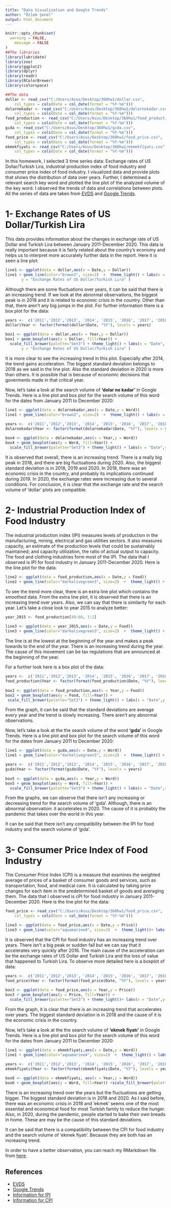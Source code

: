 ```yaml
---
title: "Data Visualization and Google Trends"
author: "Özlem Şenel"
output: html_document
---
```


```r
knitr::opts_chunk$set(
  warning = FALSE,
	message = FALSE
)
##The libraries
library(lubridate)
library(zoo)
library(ggplot2)
library(dplyr)
library(readr)
library(RColorBrewer)
library(colorspace)

##The data
dollar <- read_csv("C:/Users/Asus/Desktop/360hw1/dollar.csv", 
    col_types = cols(Date = col_date(format = "%Y-%m")))
dolarnekadar <- read_csv("C:/Users/Asus/Desktop/360hw1/dolarnekadar.csv", 
    col_types = cols(Date = col_date(format = "%Y-%m")))
food_production <- read_csv("C:/Users/Asus/Desktop/360hw1/food_production.csv", 
    col_types = cols(Date = col_date(format = "%Y-%m")))
gıda <- read_csv("C:/Users/Asus/Desktop/360hw1/gıda.csv", 
    col_types = cols(Date = col_date(format = "%Y-%m")))
food_price <- read_csv("C:/Users/Asus/Desktop/360hw1/food_price.csv", 
    col_types = cols(Date = col_date(format = "%Y-%m")))
ekmekfiyatı <- read_csv("C:/Users/Asus/Desktop/360hw1/ekmekfiyatı.csv", 
    col_types = cols(Date = col_date(format = "%Y-%m")))

```
In this homework, I selected 3 time series data: Exchange rates of US Dollar/Turkish Lira, industrial production index of food industry and consumer price index of food industry. I visualized data and provide plots that shows the distribution of data over years. Further, I determined a relevant search key word and plotted the line plot of the analyzed volume of the key word. I observed the trends of data and correlations between plots. All the series of data are taken from [EVDS](https://evds2.tcmb.gov.tr/index.php) and [Google Trends](https://trends.google.com/trends/?geo=US).


# 1- Exchange Rates of US Dollar/Turkish Lira
This data provides information about the changes in exchange rate of US Dollar and Turkish Lira between January 2011-December 2020. This data is really important because it is fairly related about the country's economy and helps us to interpret more accurately further data in the report. Here it is seen a line plot: 

```r
line1 <- ggplot(data = dollar,aes(x = Date,y = Dollar))
line1 + geom_line(color="brown2", size=2)  +  theme_light() + labs(x = "Date",
       y = "Exchange Rates of US Dollar/Turkish Lira" )

```

Although there are some fluctuations over years, it can be said that there is an increasing trend. If we look at the abnormal observations, the biggest peak is in 2018 and it is related to economic crisis in the country. Other than that, there aren't any big jumps in the plot. For further information there is a box plot for the data:

```r
years <-  c('2011','2012','2013', '2014', '2015', '2016', '2017', '2018', '2019', '2020')
dollar$Year <- factor(format(dollar$Date, "%Y"), levels = years)
                      
box1 <- ggplot(data = dollar,aes(x = Year,y = Dollar))
box1 + geom_boxplot(aes(y = Dollar, fill=Year)) +
  scale_fill_brewer(palette="Set3") + theme_light() + labs(x = "Date",
       y = "Exchange Rates of US Dollar/Turkish Lira" )

```

It is more clear to see the increasing trend in this plot. Especially after 2014, the trend gains acceleration. The biggest standard deviation belongs to 2018 as we said in the line plot. Also the standard deviation in 2020 is more than others. It is possible that is because of economic decisions that goverments made in that critical year.

Now, let's take a look at the search volume of **'dolar ne kadar'** in Google Trends. Here is a line plot and box plot for the search volume of this word for the dates from January 2011 to December 2020:

```r
line1 <- ggplot(data = dolarnekadar,aes(x = Date,y = Word))
line1 + geom_line(color="brown2", size=2)  +  theme_light() + labs(x = "Date",y = "Search Volume of the Key Word")
```

```r
years <-  c('2011','2012','2013', '2014', '2015', '2016', '2017', '2018', '2019', '2020')
dolarnekadar$Year <- factor(format(dolarnekadar$Date, "%Y"), levels = years)
                      
box4 <- ggplot(data = dolarnekadar,aes(x = Year,y = Word))
box4 + geom_boxplot(aes(y = Word, fill=Year)) +
  scale_fill_brewer(palette="Set3") + theme_light() + labs(x = "Date",y = "Search Volume of the Key Word")
```

It is observed that overall, there is an increasing trend. There is a really big peak in 2018, and there are big fluctuations during 2020. Also, the biggest standard deviation is in 2018, 2019 and 2020. In 2018, there was an economic crisis in the country, and probably its implications continued during 2019. In 2020, the exchange rates were increasing due to several conditions. For conclusion, it is clear that the exchange rate and the search volume of 'dollar' plots are compatible.

# 2- Industrial Production Index of Food Industry 

 The industrial production index (IPI) measures levels of production in the manufacturing, mining, electrical and gas utilities sectors. It also measures capacity, an estimate of the production levels that could be sustainably maintained; and capacity utilization, the ratio of actual output to capacity. The food and clothing industries form most of the IPI. The data that I observed is IPI for food industry in January 2011-December 2020. Here is the line plot for the data:

```r
line2 <- ggplot(data = food_production,aes(x = Date,y = Food))
line2 + geom_line(color="darkolivegreen3", size=2)  +  theme_light() + geom_smooth(color="black", linetype="longdash", se = FALSE) + labs(x = "Date",y = "Industrial Production Index of Food Industry")

```

To see the trend more clear, there is an extra line plot which contains the smoothed data. From the extra line plot, it is observed that there is an increasing trend over years. Also, we can say that there is similarity for each year. Let's take a close look to year 2015 to analyze better:

```r
year_2015 <- food_production[49:60, 1:2]
                      
line3 <- ggplot(data = year_2015,aes(x = Date,y = Food))
line3 + geom_line(color="darkolivegreen3", size=2)  +  theme_light() + labs(x = "Date",y = "Industrial Production Index of Food Industry in 2015")
```

The line is at the lowest at the beginning of the year and makes a peak towards to the end of the year. There is an increasing trend during the year. The cause of this movement can be tax regulations that are announced at the beginning of the year.

For a further look here is a box plot of the data:

```r
years <-  c('2011','2012','2013', '2014', '2015', '2016', '2017', '2018', '2019', '2020')
food_production$Year <- factor(format(food_production$Date, "%Y"), levels = years)
                      
box2 <- ggplot(data = food_production,aes(x = Year,y = Food))
box2 + geom_boxplot(aes(y = Food, fill=Year)) +
 scale_fill_brewer(palette="Set3") + theme_light() + labs(x = "Date",y = "Industrial Production Index of Food Industry")

```

From the graph, it can be said that the standard deviations are average every year and the trend is slowly increasing. There aren't any abnormal observations.

Now, let's take a look at the the search volume of the word **'gıda'** in Google Trends. Here is a line plot and box plot for the search volume of this word for the dates from January 2011 to December 2020:

```r
line1 <- ggplot(data = gıda,aes(x = Date,y = Word))
line1 + geom_line(color="darkolivegreen3", size=2)  +  theme_light() + labs(x = "Date",y = "Search Volume of the Key Word")
```

```r
years <-  c('2011','2012','2013', '2014', '2015', '2016', '2017', '2018', '2019', '2020')
gıda$Year <- factor(format(gıda$Date, "%Y"), levels = years)
                      
box5 <- ggplot(data = gıda,aes(x = Year,y = Word))
box5 + geom_boxplot(aes(y = Word, fill=Year)) +
  scale_fill_brewer(palette="Set3") + theme_light() + labs(x = "Date",y = "Search Volume of the Key Word")

```

From the graphs, we can observe that there isn't any increasing or decreasing trend for the search volume of 'gıda'. Although, there is an abnormal observation: it accelerates in 2020. The cause of it is probably the pandemic that takes over the world in this year.

It can be said that there isn't any compatibility between the IPI for food industry and the search volume of 'gıda'.

# 3- Consumer Price Index of Food Industry

The Consumer Price Index (CPI) is a measure that examines the weighted average of prices of a basket of consumer goods and services, such as transportation, food, and medical care. It is calculated by taking price changes for each item in the predetermined basket of goods and averaging them. The data that I observed is cPI for food industry in January 2011-December 2020. Here is the line plot for the data:

```r
food_price <- read_csv("C:/Users/Asus/Desktop/360hw1/food_price.csv", 
    col_types = cols(Date = col_date(format = "%Y-%m")))

line3 <- ggplot(data = food_price,aes(x = Date,y = Price))
line3 + geom_line(color="aquamarine4", size=2)  +  theme_light()+ labs(x = "Date",y = "Consumer Price Index of Food Industry")  
```

It is observed that the CPI for food industry has an increasing trend over years. There isn't a big peak or sudden fall but we can say that it accelerates very quickly after 2016. The main cause of the acceleration can be the exchange rates of US Dollar and Turkish Lira and the loss of value that happened to Turkish Lira. To observe more detailed here is a boxplot of data:

```r
years <-  c('2011','2012','2013', '2014', '2015', '2016', '2017', '2018', '2019', '2020')
food_price$Year <- factor(format(food_price$Date, "%Y"), levels = years)
                      
box3 <- ggplot(data = food_price,aes(x = Year,y = Price))
box3 + geom_boxplot(aes(y = Price, fill=Year)) +
  scale_fill_brewer(palette="Set3") + theme_light()+ labs(x = "Date",y = "Consumer Price Index of Food Industry")
```

From the graph, it is clear that there is an increasing trend that accelerates over years. The biggest standard deviation is in 2018 and the cause of it is the economic crisis in the country. 

Now, let's take a look at the the search volume of **'ekmek fiyatı'** in Google Trends. Here is a line plot and box plot for the search volume of this word for the dates from January 2011 to December 2020:

```r
line1 <- ggplot(data = ekmekfiyatı,aes(x = Date,y = Word))
line1 + geom_line(color="aquamarine4", size=2)  +  theme_light() + labs(x = "Date",y = "Search Volume of the Key Word")
```

```r
years <-  c('2011','2012','2013', '2014', '2015', '2016', '2017', '2018', '2019', '2020')
ekmekfiyatı$Year <- factor(format(ekmekfiyatı$Date, "%Y"), levels = years)
                      
box6 <- ggplot(data = ekmekfiyatı, aes(x = Year,y = Word))
box6 + geom_boxplot(aes(y = Word, fill=Year)) +scale_fill_brewer(palette="Set3") + theme_light() + labs(x = "Date",y = "Search Volume of the Key Word")
```

There is an increasing trend over the years but the fluctuations are getting bigger. The biggest standard deviation is in 2018 and 2020. As I said before, there was an economic crisis in 2018 and 'ekmek' seems one of the most essential and economical food for most Turkish family to reduce the hunger. Also, in 2020, during the pandemic, people started to bake their own breads in home. These are may be the cause of this standard deviations.

It can be said that there is a compatibility between the CPI for food industry and the search volume of 'ekmek fiyatı'. Because they are both has an increasing trend.


In order to have a better observation, you can reach  my RMarkdown file from [here](Portfolio/Files/360hw1.Rmd).

## References
+ [EVDS](https://evds2.tcmb.gov.tr/index.php)
+ [Google Trends](https://trends.google.com/trends/?geo=US)
+ [Information for IPI](https://www.investopedia.com/terms/i/ipi.asp#:~:text=The%20industrial%20production%20index%20(IPI)%20measures%20levels%20of%20production%20and,the%20end%20of%20every%20March.)
+ [Information for CPI](https://www.investopedia.com/terms/c/consumerpriceindex.asp)
